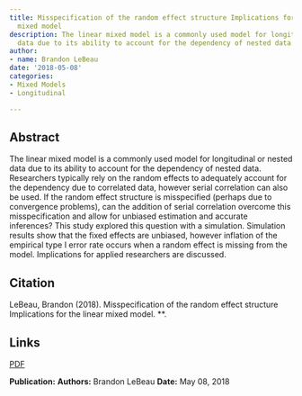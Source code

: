 ```yaml
---
title: Misspecification of the random effect structure Implications for the linear
  mixed model
description: The linear mixed model is a commonly used model for longitudinal or nested
  data due to its ability to account for the dependency of nested data.
author:
- name: Brandon LeBeau
date: '2018-05-08'
categories:
- Mixed Models
- Longitudinal

---
```


## Abstract

The linear mixed model is a commonly used model for longitudinal or nested data due to its ability to account for the dependency of nested data. Researchers typically rely on the random effects to adequately account for the dependency due to correlated data, however serial correlation can also be used. If the random effect structure is misspecified (perhaps due to convergence problems), can the addition of serial correlation overcome this misspecification and allow for unbiased estimation and accurate inferences? This study explored this question with a simulation. Simulation results show that the fixed effects are unbiased, however inflation of the empirical type I error rate occurs when a random effect is missing from the model. Implications for applied researchers are discussed.

## Citation

LeBeau, Brandon (2018). Misspecification of the random effect structure Implications for the linear mixed model. **.

## Links

[PDF](https://ir.uiowa.edu/pq_pubs/2/){.pub-link}

::: {.pub-info}
**Publication:**   **Authors:** Brandon LeBeau  **Date:** May 08, 2018
:::

